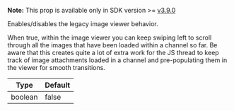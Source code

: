 **Note:** This prop is available only in SDK version >= [v3.9.0](https://github.com/GetStream/stream-chat-react-native/releases)

Enables/disables the legacy image viewer behavior.

When true, within the image viewer you can keep swiping left to scroll through all the images that have been loaded within a channel so far.
Be aware that this creates quite a lot of extra work for the JS thread to keep track of image attachments loaded in a channel and pre-populating them in the viewer for smooth transitions.

| Type    | Default |
| ------- | ------- |
| boolean | false   |
